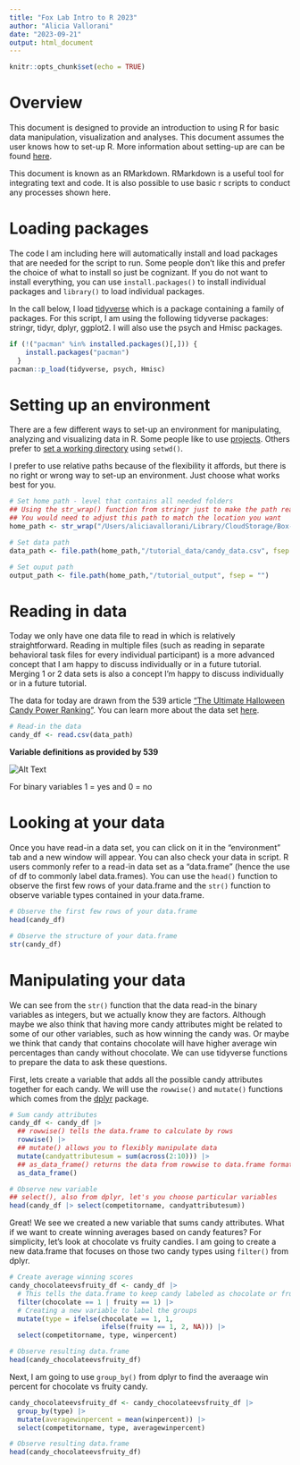 ```yaml
---
title: "Fox Lab Intro to R 2023"
author: "Alicia Vallorani"
date: "2023-09-21"
output: html_document
---
```


```r
knitr::opts_chunk$set(echo = TRUE)
```

# Overview
This document is designed to provide an introduction to using R for basic data
manipulation, visualization and analyses. This document assumes the user knows
how to set-up R. More information about setting-up are can be found [here](https://github.com/auv27/intro_to_r/tree/main/getting_started).

This document is known as an RMarkdown. RMarkdown is a useful tool for 
integrating text and code. It is also possible to use basic r scripts to conduct
any processes shown here.


# Loading packages
The code I am including here will automatically install and load packages that 
are needed for the script to run. Some people don't like this and prefer the
choice of what to install so just be cognizant. If you do not want to install 
everything, you can use `install.packages()` to install individual packages and
`library()` to load individual packages.

In the call below, I load [tidyverse](https://www.tidyverse.org/) which is a 
package containing a family of packages. For this script, I am using the 
following tidyverse packages: stringr, tidyr, dplyr, ggplot2. I will also use 
the psych and Hmisc packages.
```r
if (!("pacman" %in% installed.packages()[,])) {
    install.packages("pacman")
  }
pacman::p_load(tidyverse, psych, Hmisc)
```


# Setting up an environment
There are a few different ways to set-up an environment for manipulating,
analyzing and visualizing data in R. Some people like to use [projects](https://bookdown.org/daniel_dauber_io/r4np_book/starting-your-r-projects.html).
Others prefer to [set a working directory](https://finnstats.com/2021/12/30/get-and-set-working-directory-setwd-getwd-in-r/)
using `setwd()`.

I prefer to use relative paths because of the flexibility it affords, but there
is no right or wrong way to set-up an environment. Just choose what works best
for you.
```r
# Set home path - level that contains all needed folders 
## Using the str_wrap() function from stringr just to make the path readable
## You would need to adjust this path to match the location you want
home_path <- str_wrap("/Users/aliciavallorani/Library/CloudStorage/Box-Box/Standard Codes/intro_to_r")

# Set data path 
data_path <- file.path(home_path,"/tutorial_data/candy_data.csv", fsep = "")

# Set ouput path
output_path <- file.path(home_path,"/tutorial_output", fsep = "")
```


# Reading in data
Today we only have one data file to read in which is relatively straightforward.
Reading in multiple files (such as reading in separate behavioral task files for
every individual participant) is a more advanced concept that I am happy to 
discuss individually or in a future tutorial. Merging 1 or 2 data sets is also a 
concept I'm happy to discuss individually or in a future tutorial.

The data for today are drawn from the 539 article 
["The Ultimate Halloween Candy Power Ranking"](https://fivethirtyeight.com/videos/the-ultimate-halloween-candy-power-ranking/).
You can learn more about the data set [here](https://github.com/fivethirtyeight/data/tree/master/candy-power-ranking).
```r
# Read-in the data
candy_df <- read.csv(data_path)
```
<div style="text-align: left;">
  <p><strong>Variable definitions as provided by 539</strong></p>
  <img src="/Users/aliciavallorani/Library/CloudStorage/Box-Box/Standard Codes/intro_to_r/tutorial_scripts/tutorial_images/candy_variable_definitions.png" alt="Alt Text" />
</div>
For binary variables 1 = yes and 0 = no

# Looking at your data
Once you have read-in a data set, you can click on it in the "environment" tab
and a new window will appear. You can also check your data in script. R users
commonly refer to a read-in data set as a "data.frame" (hence the use of df to 
commonly label data.frames). You can use the `head()` function to observe the 
first few rows of your data.frame and the `str()` function to observe variable
types contained in your data.frame.
```r
# Observe the first few rows of your data.frame
head(candy_df)

# Observe the structure of your data.frame
str(candy_df)
```


# Manipulating your data
We can see from the `str()` function that the data read-in the binary variables
as integers, but we actually know they are factors. Although maybe we also think
that having more candy attributes might be related to some of our other variables,
such as how winning the candy was. Or maybe we think that candy that contains 
chocolate will have higher average win percentages than candy without chocolate.
We can use tidyverse functions to prepare the data to ask these questions.

First, lets create a variable that adds all the possible candy attributes 
together for each candy. We will use the `rowwise()` and `mutate()` functions 
which comes from the [dplyr](https://dplyr.tidyverse.org/index.html) package. 
```r
# Sum candy attributes
candy_df <- candy_df |>
  ## rowwise() tells the data.frame to calculate by rows
  rowwise() |>
  ## mutate() allows you to flexibly manipulate data
  mutate(candyattributesum = sum(across(2:10))) |>
  ## as_data_frame() returns the data from rowwise to data.frame format
  as_data_frame()

# Observe new variable
## select(), also from dplyr, let's you choose particular variables 
head(candy_df |> select(competitorname, candyattributesum))
```

Great! We see we created a new variable that sums candy attributes. What if we 
want to create winning averages based on candy features? For simplicity, let's
look at chocolate vs fruity candies. I am going to create a new data.frame that
focuses on those two candy types using `filter()` from dplyr.
```r
# Create average winning scores
candy_chocolateevsfruity_df <- candy_df |>
  # This tells the data.frame to keep candy labeled as chocolate or fruity
  filter(chocolate == 1 | fruity == 1) |>
  # Creating a new variable to label the groups
  mutate(type = ifelse(chocolate == 1, 1,
                       ifelse(fruity == 1, 2, NA))) |>
  select(competitorname, type, winpercent) 

# Observe resulting data.frame
head(candy_chocolateevsfruity_df)
```

Next, I am going to use `group_by()` from dplyr to find the averaage win percent
for chocolate vs fruity candy.
```r
candy_chocolateevsfruity_df <- candy_chocolateevsfruity_df |>
  group_by(type) |>
  mutate(averagewinpercent = mean(winpercent)) |>
  select(competitorname, type, averagewinpercent)

# Observe resulting data.frame
head(candy_chocolateevsfruity_df)
```

